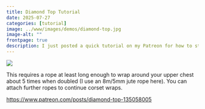 ```yaml
---
title: Diamond Top Tutorial
date: 2025-07-27
categories: [tutorial]
image: ../www/images/demos/diamond-top.jpg
image-alt: ""
frontpage: true
description: I just posted a quick tutorial on my Patreon for how to start the diamond top base pattern I use in a bunch of corsets.
---
```


![](../www/images/demos/diamond-top.jpg)

This requires a rope at least long enough to wrap around your upper chest about 5 times when doubled (I use an 8m/5mm jute rope here). You can attach further ropes to continue corset wraps. 

<https://www.patreon.com/posts/diamond-top-135058005>